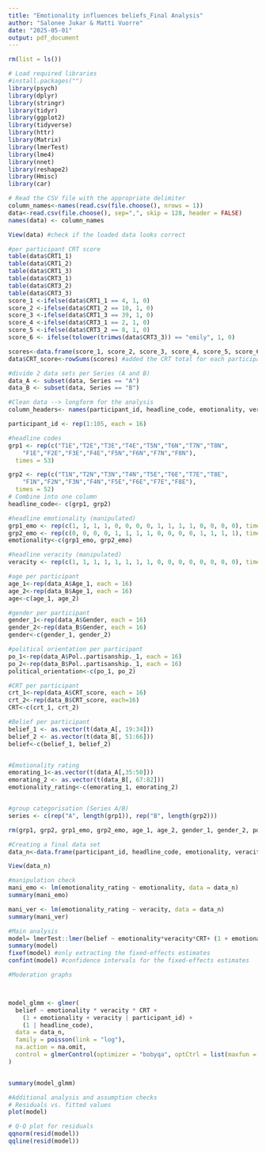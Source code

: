 ```yaml
---
title: "Emotionality influences beliefs_Final Analysis"
author: "Salonee Jukar & Matti Vuorre"
date: "2025-05-01"
output: pdf_document
---
```


```r
rm(list = ls())
```


```r
# Load required libraries
#install.packages("")
library(psych)
library(dplyr)
library(stringr)
library(tidyr)
library(ggplot2)
library(tidyverse)
library(httr)
library(Matrix)
library(lmerTest) 
library(lme4)
library(nnet)
library(reshape2)
library(Hmisc)
library(car)
```

```r
# Read the CSV file with the appropriate delimiter
column_names<-names(read.csv(file.choose(), nrows = 1))
data<-read.csv(file.choose(), sep=",", skip = 128, header = FALSE)
names(data) <- column_names

View(data) #check if the loaded data looks correct
```


```r
#per participant CRT score
table(data$CRT1_1)
table(data$CRT1_2)
table(data$CRT1_3)
table(data$CRT3_1)
table(data$CRT3_2)
table(data$CRT3_3)
score_1 <-ifelse(data$CRT1_1 == 4, 1, 0)
score_2 <-ifelse(data$CRT1_2 == 10, 1, 0)
score_3 <-ifelse(data$CRT1_3 == 39, 1, 0)
score_4 <-ifelse(data$CRT3_1 == 2, 1, 0)
score_5 <-ifelse(data$CRT3_2 == 8, 1, 0)
score_6 <- ifelse(tolower(trimws(data$CRT3_3)) == "emily", 1, 0)

scores<-data.frame(score_1, score_2, score_3, score_4, score_5, score_6)
data$CRT_score<-rowSums(scores) #added the CRT total for each participant in the data

#divide 2 data sets per Series (A and B)
data_A <- subset(data, Series == "A")
data_B <- subset(data, Series == "B")

```

```r
#Clean data --> longform for the analysis
column_headers<- names(participant_id, headline_code, emotionality, veracity, belief, age, gender, political_orientation, series, emotionality_rating, CRT)

participant_id <- rep(1:105, each = 16)

#headline codes
grp1 <- rep(c("T1E","T2E","T3E","T4E","T5N","T6N","T7N","T8N",
    "F1E","F2E","F3E","F4E","F5N","F6N","F7N","F8N"),
  times = 53)

grp2 <- rep(c("T1N","T2N","T3N","T4N","T5E","T6E","T7E","T8E",
    "F1N","F2N","F3N","F4N","F5E","F6E","F7E","F8E"),
  times = 52)
# Combine into one column
headline_code<- c(grp1, grp2)

#headline emotionality (manipulated)
grp1_emo <- rep(c(1, 1, 1, 1, 0, 0, 0, 0, 1, 1, 1, 1, 0, 0, 0, 0), times = 53)
grp2_emo <- rep(c(0, 0, 0, 0, 1, 1, 1, 1, 0, 0, 0, 0, 1, 1, 1, 1), times = 52)
emotionality<-c(grp1_emo, grp2_emo)

#headline veracity (manipulated)
veracity <- rep(c(1, 1, 1, 1, 1, 1, 1, 1, 0, 0, 0, 0, 0, 0, 0, 0), times = 105)

#age per participant
age_1<-rep(data_A$Age_1, each = 16)
age_2<-rep(data_B$Age_1, each = 16)
age<-c(age_1, age_2)

#gender per participant
gender_1<-rep(data_A$Gender, each = 16)
gender_2<-rep(data_B$Gender, each = 16)
gender<-c(gender_1, gender_2)

#political orientation per participant
po_1<-rep(data_A$Pol..partisanship._1, each = 16)
po_2<-rep(data_B$Pol..partisanship._1, each = 16)
political_orientation<-c(po_1, po_2)

#CRT per participant
crt_1<-rep(data_A$CRT_score, each = 16)
crt_2<-rep(data_B$CRT_score, each=16)
CRT<-c(crt_1, crt_2)

#Belief per participant
belief_1 <- as.vector(t(data_A[, 19:34]))
belief_2 <- as.vector(t(data_B[, 51:66]))
belief<-c(belief_1, belief_2)


#Emotionality rating
emorating_1<-as.vector(t(data_A[,35:50]))
emorating_2 <- as.vector(t(data_B[, 67:82]))
emotionality_rating<-c(emorating_1, emorating_2)


#group categorisation (Series A/B)
series <- c(rep("A", length(grp1)), rep("B", length(grp2)))

rm(grp1, grp2, grp1_emo, grp2_emo, age_1, age_2, gender_1, gender_2, po_1, po_2, crt_1, crt_2, belief_1, belief_2, emorating_1, emorating_2)#removing unnecessary variables from the environment

#Creating a final data set 
data_n<-data.frame(participant_id, headline_code, emotionality, veracity, belief, emotionality_rating, CRT, series, age, gender, political_orientation)

View(data_n)
```

```r
#manipulation check
mani_emo <- lm(emotionality_rating ~ emotionality, data = data_n)
summary(mani_emo)

mani_ver <- lm(emotionality_rating ~ veracity, data = data_n)
summary(mani_ver)
```

```r
#Main analysis
model= lmerTest::lmer(belief ~ emotionality*veracity*CRT+ (1 + emotionality+veracity|participant_id) +(1|headline_code), data=data_n, na.action=na.omit)
summary(model)  
fixef(model) #only extracting the fixed-effects estimates
confint(model) #confidence intervals for the fixed-effects estimates

#Moderation graphs




```

```r
model_glmm <- glmer(
  belief ~ emotionality * veracity * CRT +
    (1 + emotionality + veracity | participant_id) +
    (1 | headline_code),
  data = data_n,
  family = poisson(link = "log"),
  na.action = na.omit,
  control = glmerControl(optimizer = "bobyqa", optCtrl = list(maxfun = 2e5))
)


summary(model_glmm)
```


```r
#Additional analysis and assumption checks 
# Residuals vs. fitted values
plot(model) 

# Q-Q plot for residuals
qqnorm(resid(model))
qqline(resid(model))

```
